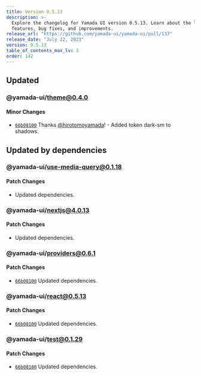 ```yaml
---
title: Version 0.5.13
description: >-
  Explore the changelog for Yamada UI version 0.5.13. Learn about the latest
  features, bug fixes, and improvements.
release_url: "https://github.com/yamada-ui/yamada-ui/pull/137"
release_date: "July 22, 2023"
version: 0.5.13
table_of_contents_max_lv: 3
order: 142
---
```


## Updated

### @yamada-ui/theme@0.4.0

#### Minor Changes

- [`66b08100`](https://github.com/hirotomoyamada/yamada-ui/commit/66b081004f7ce5d47173bbd5d1a967a3f8d16241) Thanks [@hirotomoyamada](https://github.com/hirotomoyamada)! - Added token dark-sm to shadows.

## Updated by dependencies

### @yamada-ui/use-media-query@0.1.18

#### Patch Changes

- Updated dependencies.

### @yamada-ui/nextjs@4.0.13

#### Patch Changes

- Updated dependencies.

### @yamada-ui/providers@0.6.1

#### Patch Changes

- [`66b08100`](https://github.com/hirotomoyamada/yamada-ui/commit/66b081004f7ce5d47173bbd5d1a967a3f8d16241) Updated dependencies.

### @yamada-ui/react@0.5.13

#### Patch Changes

- [`66b08100`](https://github.com/hirotomoyamada/yamada-ui/commit/66b081004f7ce5d47173bbd5d1a967a3f8d16241) Updated dependencies.

### @yamada-ui/test@0.1.29

#### Patch Changes

- [`66b08100`](https://github.com/hirotomoyamada/yamada-ui/commit/66b081004f7ce5d47173bbd5d1a967a3f8d16241) Updated dependencies.
